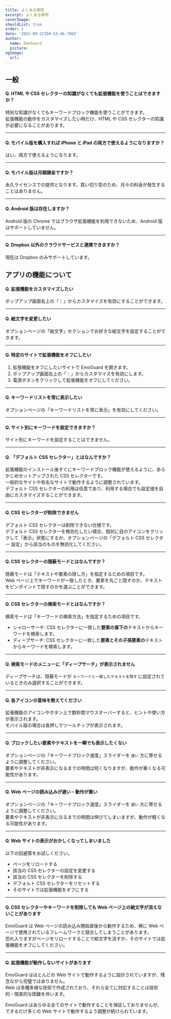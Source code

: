```yaml
---
title: よくある質問
excerpt: よくある質問
coverImage:
shouldList: true
order: 2
date: '2022-09-21T04:53:46.706Z'
author:
  name: EmoGuard
  picture:
ogImage:
  url:
---
```


## 一般

#### Q. HTML や CSS セレクターの知識がなくても拡張機能を使うことはできますか？

特別な知識がなくてもキーワードブロック機能を使うことができます。  
拡張機能の動作をカスタマイズしたい時だけ、HTML や CSS セレクターの知識が必要になることがあります。

---

#### Q. モバイル版を購入すれば iPhone と iPad の両方で使えるようになりますか？

はい、両方で使えるようになります。

---

#### Q. モバイル版は月額課金ですか？

永久ライセンスでの提供となります。買い切り型のため、月々の料金が発生することはありません。

---

#### Q. Android 版は存在しますか？

Android 版の Chrome ではブラウザ拡張機能を利用できないため、Android 版はサポートしていません。

---

#### Q. Dropbox 以外のクラウドサービスと連携できますか？

現在は Dropbox のみサポートしています。

## アプリの機能について

#### Q. 拡張機能をカスタマイズしたい

ポップアップ画面右上の「⋮」からカスタマイズを有効にすることができます。

---

#### Q. 絵文字を変更したい

オプションページの「絵文字」セクションでお好きな絵文字を設定することができます。

---

#### Q. 特定のサイトで拡張機能をオフにしたい

1. 拡張機能をオフにしたいサイトで EmoGuard を開きます。
2. ポップアップ画面右上の「⋮」からカスタマイズを有効にします。
3. 電源ボタンをクリックして拡張機能をオフにしてください。

---

#### Q. キーワードリストを常に表示したい

オプションページの「キーワードリストを常に表示」を有効にしてください。

---

#### Q. サイト別にキーワードを設定できますか？

サイト別にキーワードを設定することはできません。

---

#### Q. 「デフォルト CSS セレクター」とはなんですか？

拡張機能のインストール後すぐにキーワードブロック機能が使えるように、あらかじめセットアップされた CSS セレクターです。  
一般的なサイトや有名なサイトで動作するように調整されています。  
デフォルト CSS セレクターの利用は任意であり、利用する場合でも設定値を自由にカスタマイズすることができます。

---

#### Q. CSS セレクターが削除できません

デフォルト CSS セレクターは削除できない仕様です。  
デフォルト CSS セレクターを無効化したい場合、個別に目のアイコンをクリックして「表示」状態にするか、オプションページの「デフォルト CSS セレクター 設定」から該当のものを無効化してください。

---

#### Q. CSS セレクターの隠蔽モードとはなんですか？

隠蔽モードは「テキストや要素の隠し方」を指定するための項目です。  
Web ページ上でキーワードが一致したとき、要素を丸ごと隠すのか、テキストをピンポイントで隠すのかを選ぶことができます。

---

#### Q. CSS セレクターの検索モードとはなんですか？

検索モードは「キーワードの検索方法」を指定するための項目です。

- シャローサーチ: CSS セレクターに一致した**要素の直下の**テキストからキーワードを検索します。
- ディープサーチ: CSS セレクターに一致した**要素とその子孫要素の**テキストからキーワードを検索します。

---

#### Q. 検索モードのメニューに「ディープサーチ」が表示されません

ディープサーチは、隠蔽モードが `キーワードと一致したテキストを隠す` に設定されているときのみ選択することができます。

---

#### Q. 各アイコンの意味を教えてください

拡張機能のアイコンやボタン上で数秒間マウスオーバーすると、ヒントや使い方が表示されます。  
モバイル版の場合は長押しでツールチップが表示されます。

---

#### Q. ブロックしたい要素やテキストを一瞬でも表示したくない

オプションページの「キーワードブロック速度」スライダーを `速い` 方に寄せるように調整してください。  
要素やテキストが非表示になるまでの時間は短くなりますが、動作が重くなる可能性があります。

---

#### Q. Web ページの読み込みが遅い・動作が重い

オプションページの「キーワードブロック速度」スライダーを `遅い` 方に寄せるように調整してください。  
要素やテキストが非表示になるまでの時間は伸びてしまいますが、動作が軽くなる可能性があります。

---

#### Q. Web サイトの表示がおかしくなってしまいました

以下の回避策をお試しください。

- ページをリロードする
- 該当の CSS セレクターの設定を変更する
- 該当の CSS セレクターを削除する
- デフォルト CSS セレクターをリセットする
- そのサイトでは拡張機能をオフにする

---

#### Q. CSS セレクターやキーワードを削除しても Web ページ上の絵文字が消えないことがあります

EmoGuard は Web ページの読み込み開始直後から動作するため、稀に Web ページで使用されているフレームワークと競合してしまうことがあります。  
恐れ入りますがページをリロードすることで絵文字を消すか、そのサイトでは拡張機能をオフにしてください。

---

#### Q. 拡張機能が動作しないサイトがあります

EmoGuard はほとんどの Web サイトで動作するように設計されていますが、残念ながら完璧ではありません。  
Web は多種多様な技術で作成されており、それら全てに対応することは技術的・現実的な困難を伴います。

EmoGuard はあらゆる全てのサイトで動作することを保証しておりませんが、できるだけ多くの Web サイトで動作するよう調整が続けられています。
